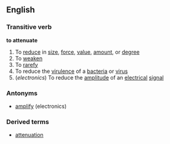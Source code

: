 ==English==
===Transitive verb===
'''to attenuate'''
#To [[reduce]] in [[size]], [[force]], [[value]], [[amount]], or [[degree]]
#To [[weaken]]
#To [[rarefy]]
#To reduce the [[virulence]] of a [[bacteria]] or [[virus]]
#(''electronics'') To reduce the [[amplitude]] of an [[electrical]] [[signal]]
===Antonyms===
*[[amplify]] (electronics)
===Derived terms===
*[[attenuation]]